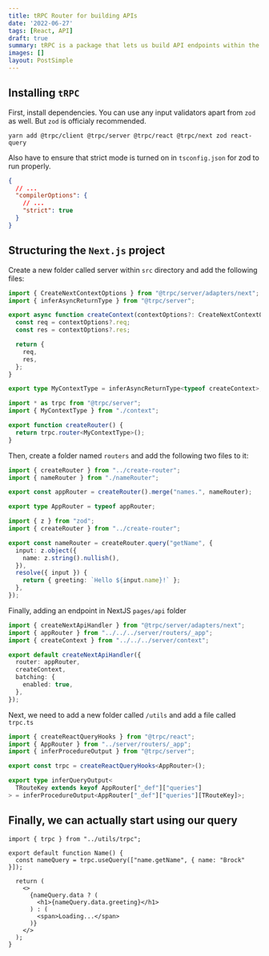 ```yaml
---
title: tRPC Router for building APIs
date: '2022-06-27'
tags: [React, API]
draft: true
summary: tRPC is a package that lets us build API endpoints within the same file in the form of functions, as well as providing type safety between the front and back-ends.
images: []
layout: PostSimple
---
```


## Installing `tRPC`

First, install dependencies. You can use any input validators apart from `zod` as well. But `zod` is officialy recommended.

```bash:zsh.exe
yarn add @trpc/client @trpc/server @trpc/react @trpc/next zod react-query
```

Also have to ensure that strict mode is turned on in `tsconfig.json` for zod to run properly.

```json:tsconfig.json showLineNumbers
{
  // ...
  "compilerOptions": {
    // ...
    "strict": true
  }
}
```

## Structuring the `Next.js` project

Create a new folder called server within `src` directory and add the following files:

```ts:context.ts showLineNumbers
import { CreateNextContextOptions } from "@trpc/server/adapters/next";
import { inferAsyncReturnType } from "@trpc/server";

export async function createContext(contextOptions?: CreateNextContextOptions) {
  const req = contextOptions?.req;
  const res = contextOptions?.res;

  return {
    req,
    res,
  };
}

export type MyContextType = inferAsyncReturnType<typeof createContext>;
```

```ts:create-router.ts showLineNumbers
import * as trpc from "@trpc/server";
import { MyContextType } from "./context";

export function createRouter() {
  return trpc.router<MyContextType>();
}
```

Then, create a folder named `routers` and add the following two files to it:

```ts:_app.ts showLineNumbers
import { createRouter } from "../create-router";
import { nameRouter } from "./nameRouter";

export const appRouter = createRouter().merge("names.", nameRouter);

export type AppRouter = typeof appRouter;
```

```ts:nameRouter.ts showLineNumbers
import { z } from "zod";
import { createRouter } from "../create-router";

export const nameRouter = createRouter.query("getName", {
  input: z.object({
    name: z.string().nullish(),
  }),
  resolve({ input }) {
    return { greeting: `Hello ${input.name}!` };
  },
});
```

Finally, adding an endpoint in NextJS `pages/api` folder

```ts:[trpc].ts showLineNumbers
import { createNextApiHandler } from "@trpc/server/adapters/next";
import { appRouter } from "../../../server/routers/_app";
import { createContext } from "../../../server/context";

export default createNextApiHandler({
  router: appRouter,
  createContext,
  batching: {
    enabled: true,
  },
});
```

Next, we need to add a new folder called `/utils` and add a file called `trpc.ts`

```ts:trpc.ts showLineNumbers
import { createReactQueryHooks } from "@trpc/react";
import { AppRouter } from "../server/routers/_app";
import { inferProcedureOutput } from "@trpc/server";

export const trpc = createReactQueryHooks<AppRouter>();

export type inferQueryOutput<
  TRouteKey extends keyof AppRouter["_def"]["queries"]
> = inferProcedureOutput<AppRouter["_def"]["queries"][TRouteKey]>;
```

## Finally, we can actually start using our query

```tsx:index.tsx showLineNumbers
import { trpc } from "../utils/trpc";

export default function Name() {
  const nameQuery = trpc.useQuery(["name.getName", { name: "Brock" }]);

  return (
    <>
      {nameQuery.data ? (
        <h1>{nameQuery.data.greeting}</h1>
      ) : (
        <span>Loading...</span>
      )}
    </>
  );
}
```
